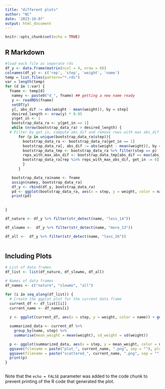 ```yaml
---
title: "different plots"
author: "NC"
date: '2023-10-07'
output: html_document
---
```


```r
knitr::opts_chunk$set(echo = TRUE)
```

## R Markdown

```r
#load each file as seperate rds
df_y <- data.frame(matrix(ncol = 4, nrow = 0))
colnames(df_y) <- c('rep', 'step', 'weight', 'name')
temp = list.files(pattern="*.rds")
var = length(temp)
for (d in 1:var) {
  fname <- temp[d]
   namey <- paste0("d_", fname) ## getting a new name ready
   y <- readRDS(fname)
   setDT(y)
   y[, abs_dif := abs(weight - mean(weight)), by = step]
   desired_length <- nrow(y) * 0.95
   y$get_in <- 1
   bootstrap_data_ra <- y[get_in == 1]
   while (nrow(bootstrap_data_ra) > desired_length) {
  # Filter by get_in, compute abs_dif and remove rows with max abs_dif rep
      for (p in unique(bootstrap_data_ra$step)){
        bootstrap_data_ra <- bootstrap_data_ra[get_in == 1]
        bootstrap_data_ra[, abs_dif := abs(weight - mean(weight)), by = step]
        bootstrap_data_tmp <- bootstrap_data_ra %>% filter(step == p)
        reps_with_max_abs_dif <- bootstrap_data_tmp[abs_dif == max(abs_dif), unique(rep)]
        bootstrap_data_ra[rep %in% reps_with_max_abs_dif, get_in := 0]
        }
      }

   bootstrap_data_ra$name <- fname
   assign(namey, bootstrap_data_ra)
   df_y <- rbind(df_y, bootstrap_data_ra)
   pd <- ggplot(bootstrap_data_ra, aes(x = step, y = weight, color = name)) + geom_point(alpha = 0.1)
   print(pd)
   
   
}

df_nature <- df_y %>% filter(str_detect(name, "less_14"))

df_slowmo <-  df_y %>% filter(str_detect(name, "more_13"))

df_all <-  df_y %>% filter(str_detect(name, "less_26"))



```

## Including Plots


```r
# List of data frames
df_list <- list(df_nature, df_slowmo, df_all)

# Names of data frames
df_names <- c("nature", "slowmo", "all")

for (i in seq_along(df_list)) {
  # Create the ggplot plot for the current data frame
  current_df <- df_list[[i]]
  current_name <- df_names[i]
  
  z <- ggplot(current_df, aes(x = step, y = weight, color = name)) + geom_point(alpha = 0.1) 

  summarized_data <- current_df %>%
    group_by(name, step) %>%
    summarise(mean_weight = mean(weight), sd_weight = sd(weight))

  p <- ggplot(summarized_data, aes(x = step, y = mean_weight, color = name)) + geom_point(alpha = 0.8) + geom_errorbar(aes(ymin = mean_weight - sd_weight/sqrt(length(summarized_data)), ymax = mean_weight + sd_weight/sqrt(length(summarized_data))))
  ggsave(filename = paste("plot_", current_name, ".png", sep = ""), plot = p, width = 8, height = 4)
  ggsave(filename = paste("scattered_", current_name, ".png", sep = ""), plot = z, width = 8, height = 4)
  print(p)
}



```

Note that the `echo = FALSE` parameter was added to the code chunk to prevent printing of the R code that generated the plot.
